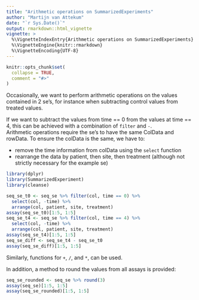```yaml
---
title: "Arithmetic operations on SummarizedExperiments"
author: "Martijn van Attekum"
date: "`r Sys.Date()`"
output: rmarkdown::html_vignette
vignette: >
  %\VignetteIndexEntry{Arithmetic operations on SummarizedExperiments}
  %\VignetteEngine{knitr::rmarkdown}
  %\VignetteEncoding{UTF-8}
---
```


```r
knitr::opts_chunk$set(
  collapse = TRUE,
  comment = "#>"
)
```

Occasionally, we want to perform arithmetic operations on the values contained in
2 se's, for instance when subtracting control values from treated values.  

If we want to subtract the values from time == 0 from the values at time == 4, this can
be achieved with a combination of `filter` and `-`.  
Arithmetic operations require the se's to have the same ColData and rowData. 
To ensure the colData is the same, we have to:

* remove the time information from colData using the `select` function
* rearrange the data by patient, then site, then treatment (although not strictly
necessary for the example se)

```r
library(dplyr)
library(SummarizedExperiment)
library(cleanse)
```
```r
seq_se_t0 <- seq_se %>% filter(col, time == 0) %>% 
  select(col, -time) %>% 
  arrange(col, patient, site, treatment)
assay(seq_se_t0)[1:5, 1:5]
seq_se_t4 <- seq_se %>% filter(col, time == 4) %>% 
  select(col, -time) %>% 
  arrange(col, patient, site, treatment)
assay(seq_se_t4)[1:5, 1:5]
seq_se_diff <- seq_se_t4 - seq_se_t0
assay(seq_se_diff)[1:5, 1:5]
```
Similarly, functions for ```+```, ```/```, and ```*```, can be used.

In addition, a method to round the values from all assays is provided:
```r
seq_se_rounded <- seq_se %>% round(3)
assay(seq_se)[1:5, 1:5]
assay(seq_se_rounded)[1:5, 1:5]
```
 
